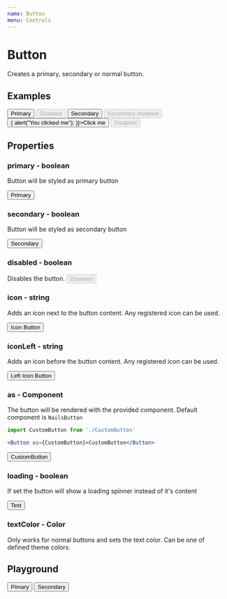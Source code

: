 ```yaml
---
name: Button
menu: Controls
---
```



# Button
Creates a primary, secondary or normal button.

## Examples
<Inline itemSpace="medium">
    <Button primary icon="times" iconLeft="bookmark-r">
        <Text>Primary</Text>
    </Button>
    <Button primary disabled>Disabled</Button>
    <Button secondary>Secondary</Button>
    <Button secondary disabled>Secondary disabled</Button>
    <Button onClick={() => { alert("You clicked me"); }}>Click me</Button>
    <Button disabled>Disabled</Button>
</Inline>

## Properties

### primary - boolean
Button will be styled as primary button

<Button primary>Primary</Button>

### secondary - boolean
Button will be styled as secondary button

<Button secondary>Secondary</Button>

### disabled - boolean
Disables the button.
<Button primary disabled>Disabled</Button>

### icon - string
Adds an icon next to the button content. Any registered icon can be used.

<Button secondary icon="times">Icon Button</Button>

### iconLeft - string
Adds an icon before the button content. Any registered icon can be used.

<Button secondary iconLeft="times">Left Icon Button</Button>

### as - Component

The button will be rendered with the provided component. Default component is `NailsButton`

```jsx
import CustomButton from './CustomButton'

<Button as={CustomButton}>CustomButton</Button>
```

<Box>
    <Button as={CustomButton}>CustomButton</Button>
</Box>

### loading - boolean

If set the button will show a loading spinner instead of it's content

<Button primary loading>Test</Button>

### textColor - Color

Only works for normal buttons and sets the text color. Can be one of defined theme colors.

## Playground

<Playground>
    <Inline itemSpace="medium">
        <Button primary>Pimary</Button>
        <Button secondary>Secondary</Button>
    </Inline>
</Playground>
